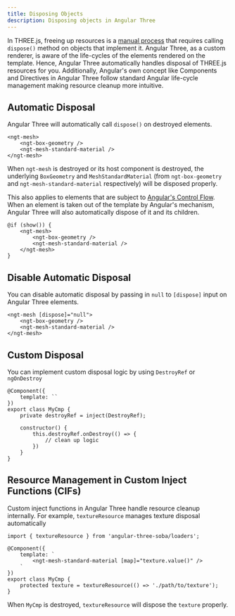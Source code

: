 ```yaml
---
title: Disposing Objects
description: Disposing objects in Angular Three
---
```


In THREE.js, freeing up resources is a [manual process](https://threejs.org/docs/index.html#manual/en/introduction/How-to-dispose-of-objects) that requires calling `dispose()` method
on objects that implement it. Angular Three, as a custom renderer, is aware of the life-cycles of the elements rendered on the template. Hence, Angular Three automatically handles disposal of THREE.js resources for you. Additionally, Angular's own concept like Components and Directives in Angular Three follow standard Angular life-cycle management making resource cleanup more intuitive.

## Automatic Disposal

Angular Three will automatically call `dispose()` on destroyed elements.

```angular-html
<ngt-mesh>
    <ngt-box-geometry />
    <ngt-mesh-standard-material />
</ngt-mesh>
```

When `ngt-mesh` is destroyed or its host component is destroyed, the underlying `BoxGeometry` and `MeshStandardMaterial` (from `ngt-box-geometry` and `ngt-mesh-standard-material` respectively) will be disposed properly.

This also applies to elements that are subject to [Angular's Control Flow](https://angular.dev/guide/templates/control-flow#conditionally-display-content-with-if-else-if-and-else). When an element is taken out of the template by Angular's mechanism, Angular Three will also automatically dispose of it and its children.

```angular-html
@if (show()) {
    <ngt-mesh>
        <ngt-box-geometry />
        <ngt-mesh-standard-material />
    </ngt-mesh>
}
```

## Disable Automatic Disposal

You can disable automatic disposal by passing in `null` to `[dispose]` input on Angular Three elements.

```angular-html
<ngt-mesh [dispose]="null">
    <ngt-box-geometry />
    <ngt-mesh-standard-material />
</ngt-mesh>
```

## Custom Disposal

You can implement custom disposal logic by using `DestroyRef` or `ngOnDestroy`

```angular-ts
@Component({
    template: ``
})
export class MyCmp {
    private destroyRef = inject(DestroyRef);

    constructor() {
        this.destroyRef.onDestroy(() => {
            // clean up logic
        })
    }
}
```

## Resource Management in Custom Inject Functions (CIFs)

Custom inject functions in Angular Three handle resource cleanup internally. For example, `textureResource` manages texture disposal automatically

```angular-ts
import { textureResource } from 'angular-three-soba/loaders';

@Component({
    template: `
        <ngt-mesh-standard-material [map]="texture.value()" />
    `
})
export class MyCmp {
    protected texture = textureResource(() => './path/to/texture');
}
```

When `MyCmp` is destroyed, `textureResource` will dispose the `texture` properly.
